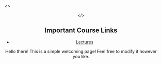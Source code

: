 
<>
	<SEO />
	<Header />
</>

## Important Course Links
- [Lectures](/lectures)

Hello there! This is a simple welcoming page! Feel free to modify it however you
like.